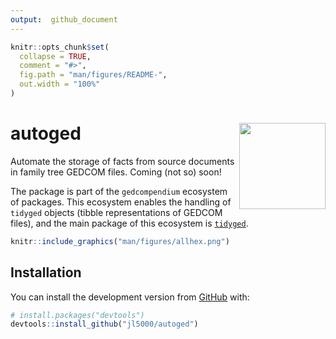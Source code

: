 ```yaml
---
output:  github_document
---
```


<!-- README.md is generated from README.Rmd. Please edit that file -->

```r
knitr::opts_chunk$set(
  collapse = TRUE,
  comment = "#>",
  fig.path = "man/figures/README-",
  out.width = "100%"
)
```

# autoged <img src='man/figures/logo.png' align="right" height="138" />

<!-- badges: start -->
<!-- badges: end -->

Automate the storage of facts from source documents in family tree GEDCOM files. Coming (not so) soon!

The package is part of the `gedcompendium` ecosystem of packages. This ecosystem enables the handling of `tidyged` objects (tibble representations of GEDCOM files), and the main package of this ecosystem is [`tidyged`](https://jl5000.github.io/tidyged/).


```r
knitr::include_graphics("man/figures/allhex.png")
```

## Installation

You can install the development version from [GitHub](https://github.com/) with:

``` r
# install.packages("devtools")
devtools::install_github("jl5000/autoged")
```
